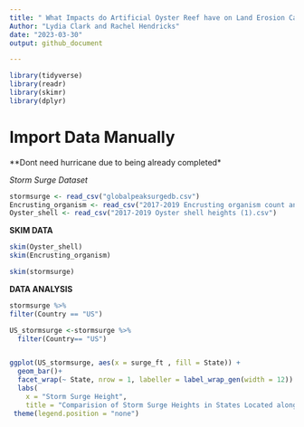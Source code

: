 ```yaml
---
title: " What Impacts do Artificial Oyster Reef have on Land Erosion Caused by Storm Surges in the Gulf Coast? " 
Author: "Lydia Clark and Rachel Hendricks"
date: "2023-03-30"
output: github_document

---
```

```r
library(tidyverse)
library(readr)
library(skimr)
library(dplyr)

```

# Import Data Manually 

**Dont need hurricane due to being already completed*

*Storm Surge Dataset* 
```r
stormsurge <- read_csv("globalpeaksurgedb.csv")
Encrusting_organism <- read_csv("2017-2019 Encrusting organism count and density (1).csv")
Oyster_shell <- read_csv("2017-2019 Oyster shell heights (1).csv")
```



**SKIM DATA**

```r
skim(Oyster_shell)
skim(Encrusting_organism)
```
```r
skim(stormsurge)
```


**DATA ANALYSIS**

```r
stormsurge %>%
filter(Country == "US")
```
```r
US_stormsurge <-stormsurge %>%
  filter(Country== "US")


ggplot(US_stormsurge, aes(x = surge_ft , fill = State)) +
  geom_bar()+
  facet_wrap(~ State, nrow = 1, labeller = label_wrap_gen(width = 12)) +
  labs(
    x = "Storm Surge Height",
    title = "Comparision of Storm Surge Heights in States Located along the Gulf Coast") +
 theme(legend.position = "none") 
```





